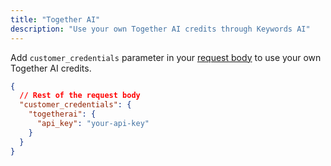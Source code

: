 ```yaml
---
title: "Together AI"
description: "Use your own Together AI credits through Keywords AI"
---
```


Add `customer_credentials` parameter in your [request body](/api-endpoints/proxy-endpoints/chat-completions) to use your own Together AI credits.

```json
{
  // Rest of the request body
  "customer_credentials": {
    "togetherai": {
      "api_key": "your-api-key"
    }
  }
}
```
